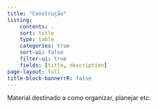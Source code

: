 ```yaml
---
title: "Construção"
listing:
    contents: .
    sort: title
    type: table
    categories: true
    sort-ui: false
    filter-ui: true
    fields: [title, description]
page-layout: full
title-block-bannerrR: false
---
```


Material destinado a como organizar, planejar etc.